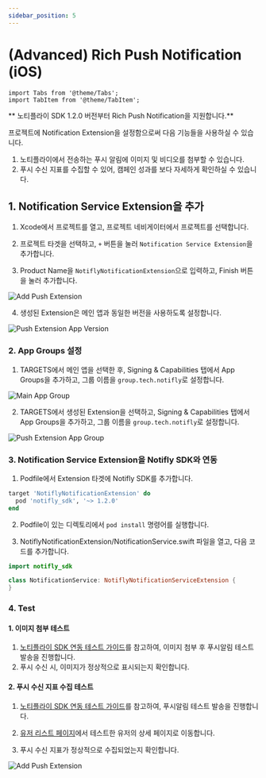 ```yaml
---
sidebar_position: 5
---
```


# (Advanced) Rich Push Notification (iOS)

```mdx-code-block
import Tabs from '@theme/Tabs';
import TabItem from '@theme/TabItem';
```

** 노티플라이 SDK 1.2.0 버전부터 Rich Push Notification을 지원합니다.**

프로젝트에 Notification Extension을 설정함으로써 다음 기능들을 사용하실 수 있습니다.

1. 노티플라이에서 전송하는 푸시 알림에 이미지 및 비디오를 첨부할 수 있습니다.
2. 푸시 수신 지표를 수집할 수 있어, 캠페인 성과를 보다 자세하게 확인하실 수 있습니다.

## 1. Notification Service Extension을 추가

1. Xcode에서 프로젝트를 열고, 프로젝트 네비게이터에서 프로젝트를 선택합니다.

2. 프로젝트 타겟을 선택하고, `+` 버튼을 눌러 `Notification Service Extension`을 추가합니다.

3. Product Name을 `NotiflyNotificationExtension`으로 입력하고, Finish 버튼을 눌러 추가합니다.

![Add Push Extension](../image/ios_generate_push_extension.png)

4. 생성된 Extension은 메인 앱과 동일한 버전을 사용하도록 설정합니다.

![Push Extension App Version](../image/ios_push_extension_version.png)

### 2. App Groups 설정

1. TARGETS에서 메인 앱을 선택한 후, Signing & Capabilities 탭에서 App Groups을 추가하고, 그룹 이름을 `group.tech.notifly`로 설정합니다.
        
![Main App Group](../image/ios_push_extension_app_group1.png)

2. TARGETS에서 생성된 Extension을 선택하고, Signing & Capabilities 탭에서 App Groups을 추가하고, 그룹 이름을 `group.tech.notifly`로 설정합니다.

![Push Extension App Group](../image/ios_push_extension_app_group2.png)

### 3. Notification Service Extension을 Notifly SDK와 연동

1. Podfile에서 Extension 타겟에 Notifly SDK를 추가합니다.

```ruby
target 'NotiflyNotificationExtension' do
  pod 'notifly_sdk', '~> 1.2.0'
end
```

2. Podfile이 있는 디렉토리에서 `pod install` 명령어를 실행합니다.

3. NotiflyNotificationExtension/NotificationService.swift 파일을 열고, 다음 코드를 추가합니다.

<Tabs>
<TabItem value="NotiflyNotificationExtension/NotificationService.swift" label="NotificationService.swift">

```swift title="NotiflyNotificationExtension/NotificationService.swift"
import notifly_sdk

class NotificationService: NotiflyNotificationServiceExtension {
}
```

</TabItem>
</Tabs>

### 4. Test 

#### 1. 이미지 첨부 테스트

1. [노티플라이 SDK 연동 테스트 가이드](/developer-guide/client-sdk/sdk_test)를 참고하여, 이미지 첨부 후 푸시알림 테스트 발송을 진행합니다.
2. 푸시 수신 시, 이미지가 정상적으로 표시되는지 확인합니다.

#### 2. 푸시 수신 지표 수집 테스트 
    
1. [노티플라이 SDK 연동 테스트 가이드](/developer-guide/client-sdk/sdk_test)를 참고하여, 푸시알림 테스트 발송을 진행합니다.
    
2. [유저 리스트 페이지](https://www.notifly.tech/ko/console/users)에서 테스트한 유저의 상세 페이지로 이동합니다.
    
3. 푸시 수신 지표가 정상적으로 수집되었는지 확인합니다.

![Add Push Extension](../image/ios_push_delivered.png)
